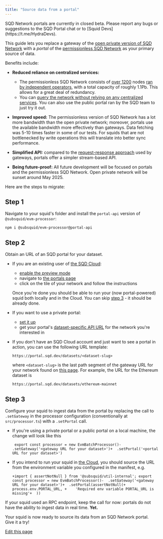 ```yaml
---
title: "Source data from a portal"
---
```


<Info>
  SQD Network portals are currently in closed beta. Please report any bugs or suggestions to the SQD Portal chat or to [Squid Devs](https://t.me/HydraDevs).
</Info>

This guide lets you replace a gateway of the [open private version of SQD Network](/subsquid-network/overview/#open-private-network) with a *portal* of the [permissionless SQD Network](/subsquid-network/overview/#permissionless-public-network) as your primary source of data.

Benefits include:

* **Reduced reliance on centralized services:**

  * The permissionless SQD Network consists of [over 1200](https://arbiscan.io/address/0x36e2b147db67e76ab67a4d07c293670ebefcae4e#readContract#F6) nodes [ran by independent operators](/subsquid-network/participate/worker/), with a total capacity of roughly 1.1Pb. This allows for a great deal of redundancy.
  * You can [query the network without relying on any centralized services](/subsquid-network/participate/portal/). You can also use the public portal ran by the SQD team to just try it out.

* **Improved speed:** The permissionless version of SQD Network has a lot more bandwidth than the open private network; moreover, portals use the available bandwidth more effectively than gateways. Data fetching was 5-10 times faster in some of our tests. For squids that are not bottlenecked by write operations this will translate into better sync performance.

* **Simplified API:** compared to the [request-response approach](/subsquid-network/reference/evm-api/) used by gateways, portals offer a simpler stream-based API.

* **Being future-proof:** All future development will be focused on portals and the permissionless SQD Network. Open private network will be sunset around May 2025.

Here are the steps to migrate:

## Step 1[​](#step-1 "Direct link to Step 1")

Navigate to your squid's folder and install the `portal-api` version of `@subsquid/evm-processor`:

```
npm i @subsquid/evm-processor@portal-api
```

## Step 2[​](#step-2 "Direct link to Step 2")

Obtain an URL of an SQD portal for your dataset.

* If you are an existing user of [the SQD Cloud](https://app.subsquid.io):

  * [enable the preview mode](https://app.subsquid.io/preview)
  * navigate to [the portals page](https://app.subsquid.io/portal)
  * click on the tile of your network and follow the instructions

  Once you're done you should be able to run your (now portal-powered) squid both locally and in the Cloud. You can skip [step 3](#step-3) - it should be already done.

* If you want to use a private portal:

  * [set it up](/subsquid-network/participate/portal/)
  * get your portal's [dataset-specific API URL](/subsquid-network/participate/portal/#using-your-portal) for the network you're interested in

* If you don't have an SQD Cloud account and just want to see a portal in action, you can use the following URL template:

  ```
  https://portal.sqd.dev/datasets/<dataset-slug>
  ```

  where `<dataset-slug>` is the last path segment of the gateway URL for your network found on [this page](/subsquid-network/reference/networks/). For example, the URL for the Ethereum dataset is

  ```
  https://portal.sqd.dev/datasets/ethereum-mainnet
  ```

## Step 3[​](#step-3 "Direct link to Step 3")

Configure your squid to ingest data from the portal by replacing the call to `.setGateway` in the processor configuration (conventionally at `src/processor.ts`) with a `.setPortal` call.

* If you're using a private portal or a public portal on a local machine, the change will look like this

  ```
   export const processor = new EvmBatchProcessor()-  .setGateway('<gateway URL for your dataset>')+  .setPortal('<portal URL for your dataset>')
  ```

* If you intend to run your squid in [the Cloud](/cloud/), you should source the URL from the environment variable you configured in the manifest, e.g.

  ```
  +import { assertNotNull } from '@subsquid/util-internal'; export const processor = new EvmBatchProcessor()-  .setGateway('<gateway URL for your dataset>')+  .setPortal(assertNotNull(+    process.env.PORTAL_URL, +    'Required env variable PORTAL_URL is missing'+  ))
  ```

If your squid used an RPC endpoint, keep the call for now: portals do not have the ability to ingest data in real time. **Yet.**

Your squid is now ready to source its data from an SQD Network portal. Give it a try!

[Edit this page](https://github.com/subsquid/docs/edit/master/docs/migrate-to-portal-sdk.md)
